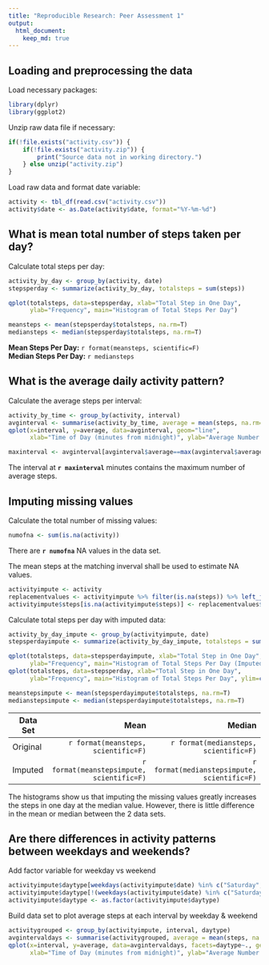 ```yaml
---
title: "Reproducible Research: Peer Assessment 1"
output: 
  html_document:
    keep_md: true
---
```



## Loading and preprocessing the data
Load necessary packages:
```r
library(dplyr)
library(ggplot2)
```

Unzip raw data file if necessary:
```r
if(!file.exists("activity.csv")) {
    if(!file.exists("activity.zip")) {
        print("Source data not in working directory.")
    } else unzip("activity.zip")
}
```

Load raw data and format date variable:
```r
activity <- tbl_df(read.csv("activity.csv"))
activity$date <- as.Date(activity$date, format="%Y-%m-%d")
```


## What is mean total number of steps taken per day?
Calculate total steps per day:
```r
activity_by_day <- group_by(activity, date)
stepsperday <- summarize(activity_by_day, totalsteps = sum(steps))
```


```r
qplot(totalsteps, data=stepsperday, xlab="Total Step in One Day",
      ylab="Frequency", main="Histogram of Total Steps Per Day")
```

```r
meansteps <- mean(stepsperday$totalsteps, na.rm=T)
mediansteps <- median(stepsperday$totalsteps, na.rm=T)
```

**Mean Steps Per Day:** ```r format(meansteps, scientific=F)```  
**Median Steps Per Day:** ```r mediansteps```  

## What is the average daily activity pattern?
Calculate the average steps per interval:
```r
activity_by_time <- group_by(activity, interval)
avginterval <- summarise(activity_by_time, average = mean(steps, na.rm=T))
qplot(x=interval, y=average, data=avginterval, geom="line",
      xlab="Time of Day (minutes from midnight)", ylab="Average Number of Steps Recorded")
```


```r
maxinterval <- avginterval[avginterval$average==max(avginterval$average),1]
```

The interval at **```r maxinterval```** minutes contains the maximum number of average steps.

## Imputing missing values
Calculate the total number of missing values:
```r
numofna <- sum(is.na(activity))
```

There are **```r numofna```** NA values in the data set.

The mean steps at the matching inverval shall be used to estimate NA values.

```r
activityimpute <- activity
replacementvalues <- activityimpute %>% filter(is.na(steps)) %>% left_join(avginterval)
activityimpute$steps[is.na(activityimpute$steps)] <- replacementvalues$average
```

Calculate total steps per day with imputed data:
```r
activity_by_day_impute <- group_by(activityimpute, date)
stepsperdayimpute <- summarize(activity_by_day_impute, totalsteps = sum(steps))
```


```r
qplot(totalsteps, data=stepsperdayimpute, xlab="Total Step in One Day",
      ylab="Frequency", main="Histogram of Total Steps Per Day (Imputed Data)")
qplot(totalsteps, data=stepsperday, xlab="Total Step in One Day",
      ylab="Frequency", main="Histogram of Total Steps Per Day", ylim=c(0,12.5))
```

```r
meanstepsimpute <- mean(stepsperdayimpute$totalsteps, na.rm=T)
medianstepsimpute <- median(stepsperdayimpute$totalsteps, na.rm=T)
```


|Data Set| Mean| Median|
|--------|----:|------:|
|Original| ```r format(meansteps, scientific=F)```| ```r format(mediansteps, scientific=F)```|
|Imputed| ```r format(meanstepsimpute, scientific=F)```| ```r format(medianstepsimpute, scientific=F)```|

The histograms show us that imputing the missing values greatly increases the steps in one day at the median value. 
However, there is little difference in the mean or median between the 2 data sets.

## Are there differences in activity patterns between weekdays and weekends?
Add factor variable for weekday vs weekend
```r
activityimpute$daytype[weekdays(activityimpute$date) %in% c("Saturday","Sunday")] <- "weekend"
activityimpute$daytype[!(weekdays(activityimpute$date) %in% c("Saturday","Sunday"))] <- "weekday"
activityimpute$daytype <- as.factor(activityimpute$daytype)
```

Build data set to plot average steps at each interval by weekday & weekend
```r
activitygrouped <- group_by(activityimpute, interval, daytype)
avgintervaldays <- summarise(activitygrouped, average = mean(steps, na.rm=T))
qplot(x=interval, y=average, data=avgintervaldays, facets=daytype~., geom="line",
      xlab="Time of Day (minutes from midnight)", ylab="Average Number of Steps Recorded")
```
